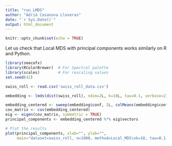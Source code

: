 ```yaml
---
title: "run_LMDS"
author: "Adrià Casanova Lloveras"
date: "`r Sys.Date()`"
output: html_document
---
```


```r
knitr::opts_chunk$set(echo = TRUE)
```

Let us check that Local MDS with principal components works similarly on R and Python.

```r
library(smacofx)
library(RColorBrewer)  # For Spectral palette
library(scales)        # For rescaling values
set.seed(42)
```

```r
swiss_roll <- read.csv('swiss_roll_data.csv')
```

```r
embedding <- lmds(dist(swiss_roll), ndim=2L, k=10L, tau=0.1, verbose=2)
```

```r
embedding_centered <- sweep(embedding$conf, 2L, colMeans(embedding$conf))
cov_matrix <- cov(embedding_centered)
eig <- eigen(cov_matrix, symmetric = TRUE)
principal_components <- embedding_centered %*% eig$vectors
```

```r
# Plot the results
plot(principal_components, xlab="", ylab="",
     main="dataset=swiss_roll, n=1000, method=Local_MDS\nk=10, tau=0.1, principal_components=True\nR implementation (smacofx:lmds)")
```

